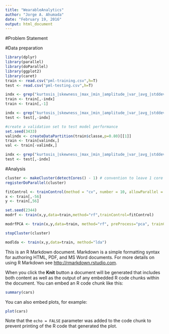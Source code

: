 ```yaml
---
title: "WearableAnalytics"
author: "Jorge A. Ahumada"
date: "February 19, 2016"
output: html_document
---
```


#Problem Statement

#Data preparation
```r
library(dplyr)
library(parallel)
library(doParallel)
library(ggplot2)
library(caret)
train <- read.csv("pml-training.csv",h=T)
test <- read.csv("pml-testing.csv",h=T)

indx <- grep("kurtosis_|skewness_|max_|min_|amplitude_|var_|avg_|stddev_|timestamp",names(train))
train <- train[,-indx]
train <- train[,-1]

indx <- grep("kurtosis_|skewness_|max_|min_|amplitude_|var_|avg_|stddev_|timestamp",names(test))
test <- test[,-indx]

#create a validation set to test model performance
set.seed(3433)
valindx <- createDataPartition(train$classe,p=0.80)[[1]]
train <- train[valindx,]
val <- train[-valindx,]

indx <- grep("kurtosis_|skewness_|max_|min_|amplitude_|var_|avg_|stddev_|timestamp",names(test))
test <- test[,-indx]
```

#Analysis

```r
cluster <- makeCluster(detectCores() - 1) # convention to leave 1 core for OS
registerDoParallel(cluster)

fitControl <- trainControl(method = "cv", number = 10, allowParallel = TRUE)
x <- train[,-56]
y <- train[,56]
```

```r
set.seed(2344)
modrf <- train(x,y,data=train,method="rf",trainControl=fitControl)
```

```r
modrfPCA <- train(x,y,data=train, method="rf", preProcess="pca", trainControl=fitControl)
```
```r
stopCluster(cluster)
```

```r
modlda <- train(x,y,data=train, method="lda")
```
This is an R Markdown document. Markdown is a simple formatting syntax for authoring HTML, PDF, and MS Word documents. For more details on using R Markdown see <http://rmarkdown.rstudio.com>.

When you click the **Knit** button a document will be generated that includes both content as well as the output of any embedded R code chunks within the document. You can embed an R code chunk like this:

```r
summary(cars)
```

You can also embed plots, for example:

```r
plot(cars)
```

Note that the `echo = FALSE` parameter was added to the code chunk to prevent printing of the R code that generated the plot.
